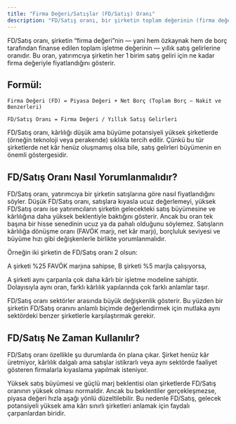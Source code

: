 ```yaml
---
title: "Firma Değeri/Satışlar (FD/Satış) Oranı"
description: "FD/Satış oranı, bir şirketin toplam değerinin (firma değeri) yıllık satış gelirlerine göre ne kadar pahalı ya da ucuz olduğunu gösterir. Karlılık, büyüme potansiyeli ve sermaye yapısı gibi faktörlerle birlikte değerlendirildiğinde, özellikle sektörler arası karşılaştırmalarda sıkça kullanılan bir değerleme ölçütüdür."
---
```


FD/Satış oranı, şirketin “firma değeri”nin — yani hem özkaynak hem de borç tarafından finanse edilen toplam işletme değerinin — yıllık satış gelirlerine oranıdır. Bu oran, yatırımcıya şirketin her 1 birim satış geliri için ne kadar firma değeriyle fiyatlandığını gösterir.

## **Formül:**

`Firma Değeri (FD) = Piyasa Değeri + Net Borç (Toplam Borç – Nakit ve Benzerleri)`

`FD/Satış Oranı = Firma Değeri / Yıllık Satış Gelirleri`

FD/Satış oranı, kârlılığı düşük ama büyüme potansiyeli yüksek şirketlerde (örneğin teknoloji veya perakende) sıklıkla tercih edilir. Çünkü bu tür şirketlerde net kâr henüz oluşmamış olsa bile, satış gelirleri büyümenin en önemli göstergesidir.

## **FD/Satış Oranı Nasıl Yorumlanmalıdır?**

FD/Satış oranı, yatırımcıya bir şirketin satışlarına göre nasıl fiyatlandığını söyler. Düşük FD/Satış oranı, satışlara kıyasla ucuz değerlemeyi, yüksek FD/Satış oranı ise yatırımcıların şirketin gelecekteki satış büyümesine ve kârlılığına daha yüksek beklentiyle baktığını gösterir. Ancak bu oran tek başına bir hisse senedinin ucuz ya da pahalı olduğunu söylemez. Satışların kârlılığa dönüşme oranı (FAVÖK marjı, net kâr marjı), borçluluk seviyesi ve büyüme hızı gibi değişkenlerle birlikte yorumlanmalıdır.

Örneğin iki şirketin de FD/Satış oranı 2 olsun:

A şirketi %25 FAVÖK marjına sahipse, B şirketi %5 marjla çalışıyorsa,

A şirketi aynı çarpanla çok daha kârlı bir işletme modeline sahiptir. Dolayısıyla aynı oran, farklı kârlılık yapılarında çok farklı anlamlar taşır.

FD/Satış oranı sektörler arasında büyük değişkenlik gösterir. Bu yüzden bir şirketin FD/Satış oranını anlamlı biçimde değerlendirmek için mutlaka aynı sektördeki benzer şirketlerle karşılaştırmak gerekir.

## **FD/Satış Ne Zaman Kullanılır?**

FD/Satış oranı özellikle şu durumlarda ön plana çıkar. Şirket henüz kâr üretmiyor, kârlılık dalgalı ama satışlar istikrarlı veya aynı sektörde faaliyet gösteren firmalarla kıyaslama yapılmak isteniyor.

Yüksek satış büyümesi ve güçlü marj beklentisi olan şirketlerde FD/Satış oranının yüksek olması normaldir. Ancak bu beklentiler gerçekleşmezse, piyasa değeri hızla aşağı yönlü düzeltilebilir. Bu nedenle FD/Satış, gelecek potansiyeli yüksek ama kârı sınırlı şirketleri anlamak için faydalı çarpanlardan biridir.
